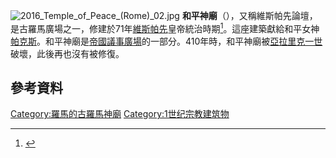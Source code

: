 [[File:2016_Temple_of_Peace_(Rome)_02.jpg|thumb]]
'''和平神廟'''（{{lang-la|Templum Pacis}}），又稱維斯帕先論壇，是古羅馬廣場之一，修建於71年[[維斯帕先|維斯帕先]]皇帝統治時期<ref name=":1">{{cite book|title=The Temple of Peace in Rome (Cambridge University Press, New York 2017). Two volumes, 1,107 pages, 263 color and 87 b&w illustrations. Volume 1: Art and Culture in Imperial Rome (ISBN 978-1-107-16247-1). Volume 2: Remodelings, Conversions, Excavations (ISBN 978-1-107-16254-9)|url=https://books.google.com/books/about/The_Temple_of_Peace_in_Rome.html?id=Q3Q6DwAAQBAJ|first=Pier Luigi|last=Tucci|access-date=2020-09-03|archive-date=2019-10-10|archive-url=https://web.archive.org/web/20191010051152/https://books.google.com/books/about/The_Temple_of_Peace_in_Rome.html%3Fid%3DQ3Q6DwAAQBAJ|dead-url=no}}</ref>。這座建築獻給和平女神[[帕克斯|帕克斯]]。和平神廟是[[帝國議事廣場|帝國議事廣場]]的一部分。410年時，和平神廟被[[亞拉里克一世|亞拉里克一世]]破壞，此後再也沒有被修復。
== 參考資料 ==
{{Reflist}}
{{coord|41.8926|N|12.4876|E|source:wikidata|display=title}}
[[Category:羅馬的古羅馬神廟|Category:羅馬的古羅馬神廟]]
[[Category:1世纪宗教建筑物|Category:1世纪宗教建筑物]]